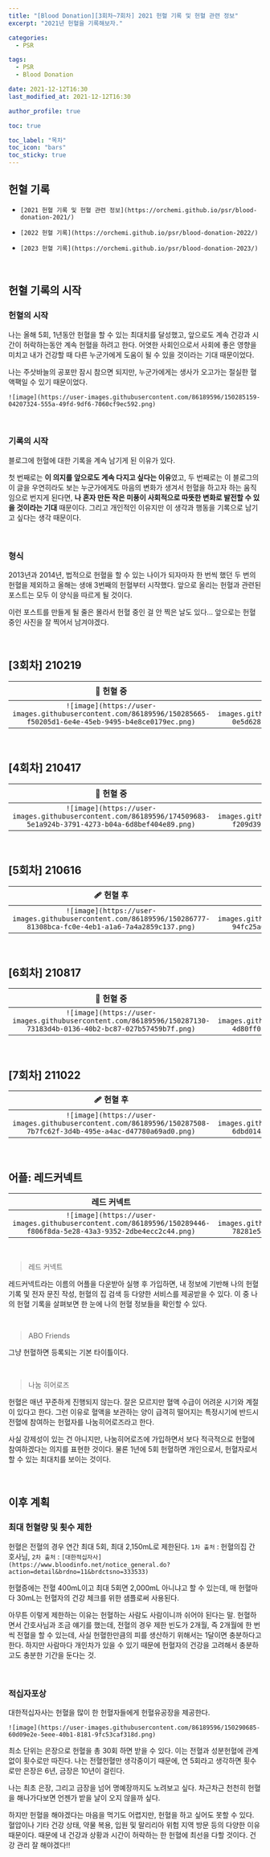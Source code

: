```yaml
---
title: "[Blood Donation][3회차~7회차] 2021 헌혈 기록 및 헌혈 관련 정보"
excerpt: "2021년 헌혈을 기록해보자."

categories:
  - PSR

tags:
  - PSR
  - Blood Donation

date: 2021-12-12T16:30
last_modified_at: 2021-12-12T16:30

author_profile: true

toc: true

toc_label: "목차"
toc_icon: "bars"
toc_sticky: true
---
```


## 헌혈 기록

- `[2021 헌혈 기록 및 헌혈 관련 정보](https://orchemi.github.io/psr/blood-donation-2021/)`

- `[2022 헌혈 기록](https://orchemi.github.io/psr/blood-donation-2022/)`

- `[2023 헌혈 기록](https://orchemi.github.io/psr/blood-donation-2023/)`

<br />

## 헌혈 기록의 시작

### 헌혈의 시작

나는 올해 5회, 1년동안 헌혈을 할 수 있는 최대치를 달성했고, 앞으로도 계속 건강과 시간이 허락하는동안 계속 헌혈을 하려고 한다. 어엿한 사회인으로서 사회에 좋은 영향을 미치고 내가 건강할 때 다른 누군가에게 도움이 될 수 있을 것이라는 기대 때문이었다.

나는 주삿바늘의 공포만 잠시 참으면 되지만, 누군가에게는 생사가 오고가는 절실한 혈액팩일 수 있기 때문이었다.

`![image](https://user-images.githubusercontent.com/86189596/150285159-04207324-555a-49fd-9df6-7060cf9ec592.png)`

<br />

### 기록의 시작

블로그에 헌혈에 대한 기록을 계속 남기게 된 이유가 있다.

첫 번째로는 **이 의지를 앞으로도 계속 다지고 싶다는 이유**였고, 두 번째로는 이 블로그의 이 글을 우연히라도 보는 누군가에게도 마음의 변화가 생겨서 헌혈을 하고자 하는 움직임으로 번지게 된다면, **나 혼자 만든 작은 미풍이 사회적으로 따뜻한 변화로 발전할 수 있을 것이라는 기대** 때문이다. 그리고 개인적인 이유지만 이 생각과 행동을 기록으로 남기고 싶다는 생각 때문이다.

<br />

### 형식

2013년과 2014년, 법적으로 헌혈을 할 수 있는 나이가 되자마자 한 번씩 했던 두 번의 헌혈을 제외하고 올해는 생애 3번째의 헌혈부터 시작했다. 앞으로 올리는 헌혈과 관련된 포스트는 모두 이 양식을 따르게 될 것이다.

이런 포스트를 만들게 될 줄은 몰라서 헌혈 중인 걸 안 찍은 날도 있다... 앞으로는 헌혈 중인 사진을 잘 찍어서 남겨야겠다.

<br />

## [3회차] 210219

|💉 헌혈 중|💳 헌혈증|
|:---:|:---:|
|`![image](https://user-images.githubusercontent.com/86189596/150285665-f50205d1-6e4e-45eb-9495-b4e8ce0179ec.png)`|`![image](https://user-images.githubusercontent.com/86189596/150286049-0e5d628f-8ec4-46a6-ba3d-34face77b319.png)`|

<br />

## [4회차] 210417

|💉 헌혈 중|💳 헌혈증|
|:---:|:---:|
|`![image](https://user-images.githubusercontent.com/86189596/174509683-5e1a924b-3791-4273-b04a-6d8bef404e89.png)`|`![image](https://user-images.githubusercontent.com/86189596/150286401-f209d39b-9e90-4eab-bf99-5be55c1db9e6.png)`|

<br />

## [5회차] 210616

|🩹 헌혈 후|💳 헌혈증|
|:---:|:---:|
|`![image](https://user-images.githubusercontent.com/86189596/150286777-81308bca-fc0e-4eb1-a1a6-7a4a2859c137.png)`|`![image](https://user-images.githubusercontent.com/86189596/150286897-94fc25a0-d5a5-4b2f-bd57-4116d5db4d2e.png)`|

<br />

## [6회차] 210817

|💉 헌혈 중|💳 헌혈증|
|:---:|:---:|
|`![image](https://user-images.githubusercontent.com/86189596/150287130-73183d4b-0136-40b2-bc87-027b57459b7f.png)`|`![image](https://user-images.githubusercontent.com/86189596/150287291-4d80ff0b-ebe2-44b2-89ff-83149c229883.png)`|

<br />

## [7회차] 211022

|🩹 헌혈 후|💳 헌혈증|
|:---:|:---:|
|`![image](https://user-images.githubusercontent.com/86189596/150287508-7b7fc62f-3d4b-495e-a4ac-d47780a69ad0.png)`|`![image](https://user-images.githubusercontent.com/86189596/150287387-6dbd014a-5c64-4d15-88f7-48a236f016c7.png)`|

<br />

## 어플: 레드커넥트

|레드 커넥트|ABO Friends|나눔 히어로즈|
|:---:|:---:|:---:|
|`![image](https://user-images.githubusercontent.com/86189596/150289446-f806f8da-5e28-43a3-9352-2dbe4ecc2c44.png)`|`![image](https://user-images.githubusercontent.com/86189596/150289434-78281e58-1db4-44a4-9098-95605043eb07.png)`|`![image](https://user-images.githubusercontent.com/86189596/150289442-ef95c946-8a54-4bf5-ae4c-4979d0f43edb.png)`|

<br />

> 레드 커넥트

레드커넥트라는 이름의 어플을 다운받아 실행 후 가입하면, 내 정보에 기반해 나의 헌혈 기록 및 전자 문진 작성, 헌혈의 집 검색 등 다양한 서비스를 제공받을 수 있다. 이 중 나의 헌혈 기록을 살펴보면 한 눈에 나의 헌혈 정보들을 확인할 수 있다.

<br />

> ABO Friends

그냥 헌혈하면 등록되는 기본 타이틀이다.

<br />

> 나눔 히어로즈

헌혈은 매년 꾸준하게 진행되지 않는다. 잘은 모르지만 혈액 수급이 어려운 시기와 계절이 있다고 한다. 그런 이유로 혈액을 보관하는 양이 급격히 떨어지는 특정시기에 반드시 전혈에 참여하는 헌혈자를 나눔히어로즈라고 한다.

사실 강제성이 있는 건 아니지만, 나눔히어로즈에 가입하면서 보다 적극적으로 헌혈에 참여하겠다는 의지를 표현한 것이다. 물론 1년에 5회 헌혈하면 개인으로서, 헌혈자로서 할 수 있는 최대치를 보이는 것이다.

<br />

## 이후 계획

### 최대 헌혈량 및 횟수 제한

헌혈은 전혈의 경우 연간 최대 5회, 최대 2,150mL로 제한된다. `1차 출처` : 헌혈의집 간호사님, `2차 출처` : `[대한적십자사](https://www.bloodinfo.net/notice_general.do?action=detail&brdno=11&brdctsno=333533)`

헌혈증에는 전혈 400mL이고 최대 5회면 2,000mL 아니냐고 할 수 있는데, 매 헌혈마다 30mL는 헌혈자의 건강 체크를 위한 샘플로써 사용된다.

아무튼 이렇게 제한하는 이유는 헌혈하는 사람도 사람이니까 쉬어야 된다는 말. 헌혈하면서 간호사님과 조금 얘기를 했는데, 전혈의 경우 제한 빈도가 2개월, 즉 2개월에 한 번씩 전혈을 할 수 있는데, 사실 헌혈한만큼의 피를 생산하기 위해서는 1달이면 충분하다고 한다. 하지만 사람마다 개인차가 있을 수 있기 때문에 헌혈자의 건강을 고려해서 충분하고도 충분한 기간을 둔다는 것.

<br />

### 적십자포상

대한적십자사는 헌혈을 많이 한 헌혈자들에게 헌혈유공장을 제공한다.

`![image](https://user-images.githubusercontent.com/86189596/150290685-60d09e2e-5eee-40b1-8181-9fc53caf318d.png)`

최소 단위는 은장으로 헌혈을 총 30회 하면 받을 수 있다. 이는 전혈과 성분헌혈에 관계 없이 횟수로만 따진다. 나는 전혈헌혈만 생각중이기 때문에, 연 5회라고 생각하면 횟수로만 은장은 6년, 금장은 10년이 걸린다.

나는 최초 은장, 그리고 금장을 넘어 명예장까지도 노려보고 싶다. 차근차근 천천히 헌혈을 해나가다보면 언젠가 받을 날이 오지 않을까 싶다.

하지만 헌혈을 해야겠다는 마음을 먹기도 어렵지만, 헌혈을 하고 싶어도 못할 수 있다. 혈압이나 기타 건강 상태, 약물 복용, 입원 및 말리리아 위험 지역 방문 등의 다양한 이유 때문이다. 때문에 내 건강과 상황과 시간이 허락하는 한 헌혈에 최선을 다할 것이다. 건강 관리 잘 해야겠다!!

